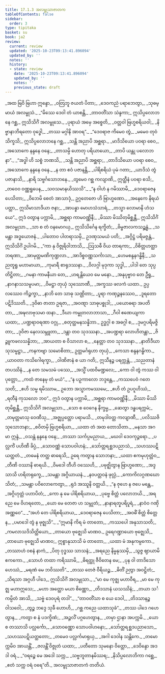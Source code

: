 ```yaml
---
title: 17.1.3 အလမ္ဗုသာဇာတက
tableOfContents: false
sidebar:
  order: 3
type: tipitaka
basket: su
book: ja2
review:
  current: review
  updated: '2025-10-23T09:13:41.896094'
  updated_by: ''
  notes: ''
  history:
  - state: review
    date: '2025-10-23T09:13:41.896094'
    updated_by: ''
    notes: ''
    previous_state: draft
---
```



<ReviewStatus review={frontmatter.review} showDetails={true} />

<HypothesisAnnotation frontmatter={frontmatter} />

<DynamicBreadcrumb />

<Division number="95" book="ja2" e="ch" v="23" p="12">

<Paragraph number="98" type="verses" book="ja2">
_အထ ဗြဝိ ဗြဟာ ဣန္ဒော,_  
_ဝတြဘူ ဇယတံ ပိတာ;_  
_ဒေဝကညံ ပရာဘေတွာ,_  
_သုဓမ္မာယံ အလမ္ဗုသံ._  

</Paragraph>

</Division>
<Division number="96" book="ja2" e="ch" v="23" p="12">

<Paragraph number="99" book="ja2">
_“မိဿေ ဒေဝါ တံ ယာစန္တိ,_  
_တာဝတိံသာ သဲန္ဒကာ;_  
ဣသိပ္ပလောဘနေ ဂစ္ဆ,_  
ဣသိသိင်္ဂံ အလမ္ဗုသေ._  

</Paragraph>

</Division>
<Division number="97" book="ja2" e="ch" v="23" p="12">

<Paragraph number="100" type="verses" book="ja2">
_ပုရာယံ အမှေ အစ္စေတိ,_  
_ဝတ္တဝါ ဗြဟ္မစရိယဝါ;_  
_နိဗ္ဗာနာဘိရတော ဝုဒ္ဓေါ,_  
_တဿ မဂ္ဂါနိ အာဝရ”._  

</Paragraph>

</Division>
<Division number="98" book="ja2" e="ch" v="23" p="12">

<Paragraph number="101" type="verses" book="ja2">
_“ဒေဝရာဇ ကိမေဝ တွံ,_  
_မမေဝ တုဝံ သိက္ခသိ;_  
ဣသိပ္ပလောဘနေ ဂစ္ဆ,_  
_သန္တိ အညာပိ အစ္ဆရာ._  

</Paragraph>

</Division>
<Division number="99" book="ja2" e="ch" v="23" p="13">

<Paragraph number="102" type="verses" book="ja2">
_မာဒိသိယော ပဝရာ စေဝ,_  
_အသောကေ နန္ဒနေ ဝနေ;_  
_တာသမ္ပိ ဟောတု ပရိယာယော,_  
_တာပိ ယန္တု ပလောဘနာ”._  

</Paragraph>

</Division>
<Division number="100" book="ja2" e="ch" v="23" p="13">

<Paragraph number="103" type="verses" book="ja2">
_“အဒ္ဓါ ဟိ သစ္စံ ဘဏသိ,_  
_သန္တိ အညာပိ အစ္ဆရာ;_  
_တာဒိသိယော ပဝရာ စေဝ,_  
_အသောကေ နန္ဒနေ ဝနေ._  

</Paragraph>

</Division>
<Division number="101" book="ja2" e="ch" v="23" p="13">

<Paragraph number="104" type="verses" book="ja2">
_န တာ ဧဝံ ပဇာနန္တိ,_  
_ပါရိစရိယံ ပုမံ ဂတာ;_  
_ယာဒိသံ တွံ ပဇာနာသိ,_  
_နာရိ သဗ္ဗင်္ဂသောဘနေ._  

</Paragraph>

</Division>
<Division number="102" book="ja2" e="ch" v="23" p="13">

<Paragraph number="105" type="verses" book="ja2">
_တွမေဝ ဂစ္ဆ ကလျာဏိ,_  
ဣတ္ထီနံ ပဝရာ စသိ;_  
_တဝေဝ ဝဏ္ဏရူပေန,_  
_သဝသမာနယိဿသိ”._  

</Paragraph>

</Division>
<Division number="103" book="ja2" e="ch" v="23" p="13">

<Paragraph number="106" type="verses" book="ja2">
_“န ဝါဟံ န ဂမိဿာမိ,_  
_ဒေဝရာဇေန ပေသိတာ;_  
_ဝိဘေမိ စေတံ အာသာဒုံ,_  
ဥဂ္ဂတေဇော ဟိ ဗြာဟ္မဏော._  

</Paragraph>

</Division>
<Division number="104" book="ja2" e="ch" v="23" p="13">

<Paragraph number="107" type="verses" book="ja2">
_အနေကေ နိရယံ ပတ္တာ,_  
ဣသိမာသာဒိယာ ဇနာ;_  
_အာပန္နာ မောဟသံသာရံ,_  
_တသ္မာ လောမာနိ ဟံသယေ”._  

</Paragraph>

</Division>
<Division number="105" book="ja2" e="ch" v="23" p="13">

<Paragraph number="108" book="ja2">
ဣဒံ ဝတွာန ပက္ကာမိ,_  
_အစ္ဆရာ ကာမဝဏ္ဏိနီ;_  
_မိဿာ မိဿိတုမိစ္ဆန္တီ,_  
ဣသိသိင်္ဂံ အလမ္ဗုသာ._  

</Paragraph>

</Division>
<Division number="106" book="ja2" e="ch" v="23" p="13">

<Paragraph number="109" type="verses" book="ja2">
_သာ စ တံ ဝနမောဂယှ,_  
ဣသိသိင်္ဂေန ရက္ခိတံ;_  
_ဗိမ္ဗဇာလကသဉ္ဆန္နံ,_  
_သမန္တာ အဒ္ဓယောဇနံ._  

</Paragraph>

</Division>
<Division number="107" book="ja2" e="ch" v="23" p="13">

<Paragraph number="110" book="ja2">
_ပါတောဝ ပါတရာသမှိ,_  
ဥဒဏှသမယံ ပတိ;_  
_အဂ္ဂိဋ္ဌံ ပရိမဇ္ဇန္တံ,_  
ဣသိသိင်္ဂံ ဥပါဂမိ._  

</Paragraph>

</Division>
<Division number="108" book="ja2" e="ch" v="23" p="13">

<Paragraph number="111" type="verses" book="ja2">
_“ကာ နု ဝိဇ္ဇုရိဝါဘာသိ,_  
_ဩသဓီ ဝိယ တာရကာ;_  
_ဝိစိတ္တဟတ္ထာဘရဏာ,_  
_အာမုတ္တမဏိကုဏ္ဍလာ._  

</Paragraph>

</Division>
<Division number="109" book="ja2" e="ch" v="23" p="13">

<Paragraph number="112" type="verses" book="ja2">
_အာဒိစ္စဝဏ္ဏသင်္ကာသာ,_  
_ဟေမစန္ဒနဂန္ဓိနီ;_  
_သညတူရူ မဟာမာယာ,_  
_ကုမာရီ စာရုဒဿနာ._  

</Paragraph>

</Division>
<Division number="110" book="ja2" e="ch" v="23" p="13">

<Paragraph number="113" type="verses" book="ja2">
_ဝိလဂ္ဂါ မုဒုကာ သုဒ္ဓါ,_  
_ပါဒါ တေ သုပ္ပတိဋ္ဌိတာ;_  
_ဂမနာ ကာမနီယာ တေ,_  
_ဟရန္တိယေဝ မေ မနော._  

</Paragraph>

</Division>
<Division number="111" book="ja2" e="ch" v="23" p="14">

<Paragraph number="114" type="verses" book="ja2">
_အနုပုဗ္ဗာဝ တေ ဦရူ,_  
_နာဂနာသသမူပမာ;_  
_ဝိမဋ္ဌာ တုယှံ သုဿောဏီ,_  
_အက္ခဿ ဖလကံ ယထာ._  

</Paragraph>

</Division>
<Division number="112" book="ja2" e="ch" v="23" p="14">

<Paragraph number="115" type="verses" book="ja2">
ဥပ္ပလဿေဝ ကိဉ္ဇက္ခာ,_  
_နာဘိ တေ သာဓု သဏ္ဌိတာ;_  
_ပူရာ ကဏှဉ္ဇနဿေဝ,_  
_ဒူရတော ပဋိဒိဿတိ._  

</Paragraph>

</Division>
<Division number="113" book="ja2" e="ch" v="23" p="14">

<Paragraph number="116" type="verses" book="ja2">
_ဒုဝိဓာ ဇာတာ ဥရဇာ,_  
_အဝဏ္ဋာ သာဓုပစ္စုဒါ;_  
_ပယောဓရာ အပတိတာ,_  
_အဍ္ဎလာဗုသမာ ထနာ._  

</Paragraph>

</Division>
<Division number="114" book="ja2" e="ch" v="23" p="14">

<Paragraph number="117" type="verses" book="ja2">
_ဒီဃာ ကမ္ဗုတလာဘာသာ,_  
_ဂီဝါ ဧဏေယျကာ ယထာ;_  
_ပဏ္ဍရာဝရဏာ ဝဂ္ဂု,_  
_စတုတ္ထမနသန္နိဘာ._  

</Paragraph>

</Division>
<Division number="115" book="ja2" e="ch" v="23" p="14">

<Paragraph number="118" type="verses" book="ja2">
ဥဒ္ဓဂ္ဂါ စ အဓဂ္ဂါ စ,_  
_ဒုမဂ္ဂပရိမဇ္ဇိတာ;_  
_ဒုဝိဇာ နေလသမ္ဘူတာ,_  
_ဒန္တာ တဝ သုဒဿနာ._  

</Paragraph>

</Division>
<Division number="116" book="ja2" e="ch" v="23" p="14">

<Paragraph number="119" type="verses" book="ja2">
_အပဏ္ဍရာ လောဟိတန္တာ,_  
_ဇိဉ္ဇူကဖလသန္နိဘာ;_  
_အာယတာ စ ဝိသာလာ စ,_  
_နေတ္တာ တဝ သုဒဿနာ._  

</Paragraph>

</Division>
<Division number="117" book="ja2" e="ch" v="23" p="14">

<Paragraph number="120" type="verses" book="ja2">
_နာတိဒီဃာ သုသမ္မဋ္ဌာ,_  
_ကနကဗျာ သမောစိတာ;_  
ဥတ္တမင်္ဂရုဟာ တုယှံ,_  
_ကေသာ စန္ဒနဂန္ဓိကာ._  

</Paragraph>

</Division>
<Division number="118" book="ja2" e="ch" v="23" p="14">

<Paragraph number="121" type="verses" book="ja2">
_ယာဝတာ ကသိဂေါရက္ခာ,_  
_ဝါဏိဇာနံ စ ယာ ဂတိ;_  
ဣသီနဉ္စ ပရက္ကန္တံ,_  
_သညတာနံ တပဿိနံ._  

</Paragraph>

</Division>
<Division number="119" book="ja2" e="ch" v="23" p="14">

<Paragraph number="122" type="verses" book="ja2">
_န တေ သမသမံ ပဿေ,_  
_အသ္မိံ ပထဝိမဏ္ဍလေ;_  
_ကော ဝါ တွံ ကဿ ဝါ ပုတ္တော,_  
_ကထံ ဇာနေမု တံ မယံ”._  

</Paragraph>

</Division>
<Division number="120" book="ja2" e="ch" v="23" p="14">

<Paragraph number="123" type="verses" book="ja2">
_“န ပဉှကာလော ဘဒ္ဒန္တေ,_  
_ကဿပေဝံ ဂတေ သတိ;_  
_ဧဟိ သမ္မ ရမိဿာမ,_  
ဥဘော အသ္မာကမဿမေ;_  
_ဧဟိ တံ ဥပဂူဟိဿံ,_  
_ရတီနံ ကုသလော ဘဝ”._  

</Paragraph>

</Division>
<Division number="121" book="ja2" e="ch" v="23" p="14">

<Paragraph number="124" book="ja2">
ဣဒံ ဝတွာန ပက္ကာမိ,_  
_အစ္ဆရာ ကာမဝဏ္ဏိနီ;_  
_မိဿာ မိဿိတုမိစ္ဆန္တီ,_  
ဣသိသိင်္ဂံ အလမ္ဗုသာ._  

</Paragraph>

</Division>
<Division number="122" book="ja2" e="ch" v="23" p="14">

<Paragraph number="125" type="verses" book="ja2">
_သော စ ဝေဂေန နိက္ခမ္မ,_  
_ဆေတွာ ဒန္ဓပရက္ကမံ;_  
_တမုတ္တမာသု ဝေဏီသု,_  
_အဇ္ဈပ္ပတ္တော ပရာမသိ._  

</Paragraph>

</Division>
<Division number="123" book="ja2" e="ch" v="23" p="15">

<Paragraph number="126" type="verses" book="ja2">
_တမုဒါဝတ္တ ကလျာဏီ,_  
_ပလိဿဇိ သုသောဘနာ;_  
_စဝိတမှိ ဗြဟ္မစရိယာ,_  
_ယထာ တံ အထ တောသိတာ._  

</Paragraph>

</Division>
<Division number="124" book="ja2" e="ch" v="23" p="15">

<Paragraph number="127" type="verses" book="ja2">
_မနသာ အဂမာ ဣန္ဒံ,_  
_ဝသန္တံ နန္ဒနေ ဝနေ;_  
_တဿာ သင်္ကပ္ပမညာယ,_  
_မဃဝါ ဒေဝကုဉ္ဇရော._  

</Paragraph>

</Division>
<Division number="125" book="ja2" e="ch" v="23" p="15">

<Paragraph number="128" type="verses" book="ja2">
_ပလ္လင်္ကံ ပဟိဏီ ခိပ္ပံ,_  
_သောဝဏ္ဏံ သောပဝါဟနံ;_  
_သော်တ္တရစ္ဆဒပညာသံ,_  
_သဟဿပဋိယတ္ထတံ._  

</Paragraph>

</Division>
<Division number="126" book="ja2" e="ch" v="23" p="15">

<Paragraph number="129" type="verses" book="ja2">
_တမေနံ တတ္ထ ဓာရေသိ,_  
ဥရေ ကတွာန သောဘနာ;_  
_ယထာ ဧကမုဟုတ္တံဝ,_  
_တီဏိ ဝဿာနိ ဓာရယိ._  

</Paragraph>

</Division>
<Division number="127" book="ja2" e="ch" v="23" p="15">

<Paragraph number="130" type="verses" book="ja2">
_ဝိမဒေါ တီဟိ ဝဿေဟိ,_  
_ပဗုဇ္ဈိတွာန ဗြာဟ္မဏော;_  
_အဒ္ဒသာသိ ဟရိတရုက္ခေ,_  
_သမန္တာ အဂ္ဂိယာယနံ._  

</Paragraph>

</Division>
<Division number="128" book="ja2" e="ch" v="23" p="15">

<Paragraph number="131" type="verses" book="ja2">
_နဝပတ္တဝနံ ဖုလ္လံ,_  
_ကောကိလဂ္ဂဏဃောသိတံ;_  
_သမန္တာ ပဝိလောကေတွာ,_  
_ရုဒံ အဿူနိ ဝတ္တယိ._  

</Paragraph>

</Division>
<Division number="129" book="ja2" e="ch" v="23" p="15">

<Paragraph number="132" type="verses" book="ja2">
_“န ဇုဟေ န ဇပေ မန္တေ,_  
_အဂ္ဂိဟုတ္တံ ပဟာပိတံ;_  
_ကော နု မေ ပါရိစရိယာယ,_  
_ပုဗ္ဗေ စိတ္တံ ပလောဘယိ._  

</Paragraph>

</Division>
<Division number="130" book="ja2" e="ch" v="23" p="15">

<Paragraph number="133" type="verses" book="ja2">
_အရညေ မေ ဝိဟရတော,_  
_ယော မေ တေဇာ ဟ သမ္ဘုတံ;_  
_နာနာရတ္နပရိပူရံ,_  
_နာဝံဝ ဂဏှိ အဏ္ဏဝေ”._  

</Paragraph>

</Division>
<Division number="131" book="ja2" e="ch" v="23" p="15">

<Paragraph number="134" type="verses" book="ja2">
_“အဟံ တေ ပါရိစရိယာယ,_  
_ဒေဝရာဇေန ပေသိတာ;_  
_အဝဓိံ စိတ္တံ စိတ္တေန,_  
_ပမာဒေါ တွံ န ဗုဇ္ဈသိ”._  

</Paragraph>

</Division>
<Division number="132" book="ja2" e="ch" v="23" p="15">

<Paragraph number="135" type="verses" book="ja2">
_“ဣမာနိ ကိရ မံ တာတော,_  
_ကဿပေါ အနုသာသတိ;_  
_ကမလာသဒိသိတ္ထိယော,_  
_တာယော ဗုဇ္ဈေသိ မာဏဝ._  

</Paragraph>

</Division>
<Division number="133" book="ja2" e="ch" v="23" p="15">

<Paragraph number="136" book="ja2">
ဥရေဂဏ္ဍာယော ဗုဇ္ဈေသိ,_  
_တာယော ဗုဇ္ဈေသိ မာဏဝ;_  
ဣစ္စာနုသာသိ မံ တာတော,_  
_ယထာ မံ အနုကမ္ပကော._  

</Paragraph>

</Division>
<Division number="134" book="ja2" e="ch" v="23" p="15">

<Paragraph number="137" type="verses" book="ja2">
_တဿာဟံ ဝစနံ နာကံ,_  
_ပိတု ဝုဒ္ဓဿ သာသနံ;_  
_အရညေ နိမ္မနုဿမှိ,_  
_သွဇ္ဇ ဈာယာမိ ဧကကော._  

</Paragraph>

</Division>
<Division number="135" book="ja2" e="ch" v="23" p="16">

<Paragraph number="138" type="verses" book="ja2">
_သောဟံ တထာ ကရိဿာမိ,_  
_ဓိရတ္ထု ဇီဝိတေန မေ;_  
_ပုန ဝါ တာဒိသော ဟေဿံ,_  
_မရဏံ မေ ဘဝိဿတိ”._  

</Paragraph>

</Division>
<Division number="136" book="ja2" e="ch" v="23" p="16">

<Paragraph number="139" type="verses" book="ja2">
_တဿ တေဇံ ဝီရိယဉ္စ,_  
_ဓိတိံ ဉတွာ အဝဋ္ဌိတံ;_  
_သိရသာ အဂ္ဂဟီ ပါဒေ,_  
ဣသိသိင်္ဂံ အလမ္ဗုသာ._  

</Paragraph>

</Division>
<Division number="137" book="ja2" e="ch" v="23" p="16">

<Paragraph number="140" type="verses" book="ja2">
_“မာ မေ ကုဇ္ဈ မဟာဝီရ,_  
_မာ မေ ကုဇ္ဈ မဟာဣသေ;_  
_မဟာ အတ္ထော မယာ စိဏ္ဏော,_  
_တိဒသာနံ ယသဿိနံ;_  
_တယာ သင်္ကမ္ပိတံ အာသိ,_  
_သဗ္ဗံ ဒေဝပုရံ တဒါ”._  

</Paragraph>

</Division>
<Division number="138" book="ja2" e="ch" v="23" p="16">

<Paragraph number="141" type="verses" book="ja2">
_“တာဝတိံသာ စ ယေ ဒေဝါ,_  
_တိဒသာနဉ္စ ဝါသဝေါ;_  
_တွဉ္စ ဘဒ္ဒေ သုခီ ဟောဟိ,_  
_ဂစ္ဆ ကညေ ယထာသုခံ”._  

</Paragraph>

</Division>
<Division number="139" book="ja2" e="ch" v="23" p="16">

<Paragraph number="142" type="verses" book="ja2">
_တဿ ပါဒေ ဂဟေတွာန,_  
_ကတွာ စ နံ ပဒက္ခိဏံ;_  
_အဉ္ဇလိံ ပဂ္ဂဟေတွာန,_  
_တမှာ ဌာနာ အပက္ကမိ._  

</Paragraph>

</Division>
<Division number="140" book="ja2" e="ch" v="23" p="16">

<Paragraph number="143" type="verses" book="ja2">
_ယော စ တဿာသိ ပလ္လင်္ကော,_  
_သောဝဏ္ဏော သောပဝါဟနော;_  
_သော်တ္တရစ္ဆဒပညာသော,_  
_သဟဿပဋိယတ္ထတော;_  
_တမေဝ ပလ္လင်္ကမာရုယှ,_  
_အဂါ ဒေဝါန သန္တိကေ._  

</Paragraph>

</Division>
<Division number="141" book="ja2" e="ch" v="23" p="16">

<Paragraph number="144" type="verses" book="ja2">
_တမောက္ကမိဝ အာယန္တိံ,_  
_ဇလန္တိံ ဝိဇ္ဇုတံ ယထာ;_  
_ပတီတော သုမနော ဝိတ္တော,_  
_ဒေဝိန္ဒော အဒဒါ ဝရံ._  

</Paragraph>

</Division>
<Division number="142" book="ja2" e="ch" v="23" p="16">

<Paragraph number="145" type="verses" book="ja2">
_“ဝရဉ္စေ မေ အဒေါ သက္က,_  
_သဗ္ဗဘူတာနမိဿရ;_  
_နိသိပ္ပလောဘိကာ ဂစ္ဆေ,_  
_ဧတံ သက္က ဝရံ ဝရေ”တိ._  


</Paragraph>
</Division>

<Paragraph number="146" type="center" book="ja2">
အလမ္ဗုသာဇာတကံ တတိယံ.
</Paragraph>